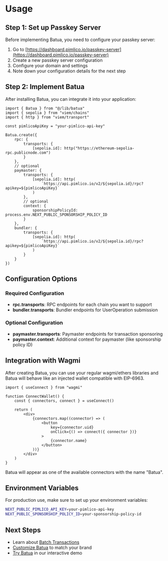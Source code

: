 # Usage

## Step 1: Set up Passkey Server

Before implementing Batua, you need to configure your passkey server:

1. Go to [https://dashboard.pimlico.io/passkey-server](https://dashboard.pimlico.io/passkey-server)
2. Create a new passkey server configuration
3. Configure your domain and settings
4. Note down your configuration details for the next step

## Step 2: Implement Batua

After installing Batua, you can integrate it into your application:

```tsx
import { Batua } from "@/lib/batua"
import { sepolia } from "viem/chains"
import { http } from "viem/transport"

const pimlicoApiKey = "your-pimlico-api-key"

Batua.create({
    rpc: {
        transports: {
            [sepolia.id]: http("https://ethereum-sepolia-rpc.publicnode.com")
        }
    },
    // optional
    paymaster: {
        transports: {
            [sepolia.id]: http(
                `https://api.pimlico.io/v2/${sepolia.id}/rpc?apikey=${pimlicoApiKey}`
            )
        },
        // optional
        context: {
            sponsorshipPolicyId: process.env.NEXT_PUBLIC_SPONSORSHIP_POLICY_ID
        }
    },
    bundler: {
        transports: {
            [sepolia.id]: http(
                `https://api.pimlico.io/v2/${sepolia.id}/rpc?apikey=${pimlicoApiKey}`
            )
        }
    }
})
```

## Configuration Options

### Required Configuration

- **rpc.transports**: RPC endpoints for each chain you want to support
- **bundler.transports**: Bundler endpoints for UserOperation submission

### Optional Configuration

- **paymaster.transports**: Paymaster endpoints for transaction sponsoring
- **paymaster.context**: Additional context for paymaster (like sponsorship policy ID)

## Integration with Wagmi

After creating Batua, you can use your regular wagmi/ethers libraries and Batua will behave like an injected wallet compatible with EIP-6963.

```tsx
import { useConnect } from "wagmi"

function ConnectWallet() {
    const { connectors, connect } = useConnect()
    
    return (
        <div>
            {connectors.map((connector) => (
                <button
                    key={connector.uid}
                    onClick={() => connect({ connector })}
                >
                    {connector.name}
                </button>
            ))}
        </div>
    )
}
```

Batua will appear as one of the available connectors with the name "Batua".

## Environment Variables

For production use, make sure to set up your environment variables:

```bash
NEXT_PUBLIC_PIMLICO_API_KEY=your-pimlico-api-key
NEXT_PUBLIC_SPONSORSHIP_POLICY_ID=your-sponsorship-policy-id
```

## Next Steps

- Learn about [Batch Transactions](/batch-transactions)
- [Customize Batua](/customization) to match your brand
- [Try Batua](/try-batua) in our interactive demo 